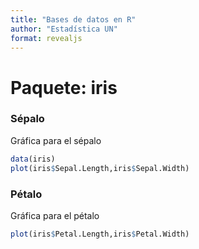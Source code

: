 ```yaml
---
title: "Bases de datos en R"
author: "Estadística UN"
format: revealjs
---
```


# Paquete: iris

::: {.panel-tabset}

### Sépalo

Gráfica para el sépalo

``` r
data(iris)
plot(iris$Sepal.Length,iris$Sepal.Width)
```

### Pétalo

Gráfica para el pétalo

``` r
plot(iris$Petal.Length,iris$Petal.Width)
```

:::